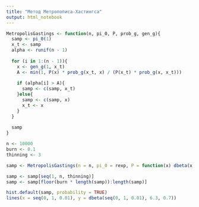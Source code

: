```yaml
---
title: "Метод Метрополиса-Хастингса"
output: html_notebook
---
```


```r
MetropolisGastings <- function(n, pi_0, P, prob_g, gen_g){
  samp <- pi_0(1)
  x_t <- samp
  alpha <- runif(n - 1)
  
  for (i in 1:(n - 1)){
    x <- gen_g(1, x_t)
    A <- min(1, P(x) * prob_g(x_t, x) / (P(x_t) * prob_g(x, x_t)))
    
    if (alpha[i] > A){
      samp <- c(samp, x_t)
    }else{
      samp <- c(samp, x)
      x_t <- x
    }
  }
  
  samp
}
```

```r
n <- 10000
burn <- 0.1
thinning <- 3
```


```r
samp <- MetropolisGastings(n = n, pi_0 = rexp, P = function(x) dbeta(x, 6.3, 0.7), prob_g = function(x, y) dunif(x), gen_g = function(n, x) runif(n))
```

```r
samp <- samp[seq(1, n, thinning)]
samp <- samp[floor(burn * length(samp)):length(samp)]
```


```r
hist.default(samp, probability = TRUE)
lines(x = seq(0, 1, 0.01), y = dbeta(seq(0, 1, 0.01), 6.3, 0.7))
```

